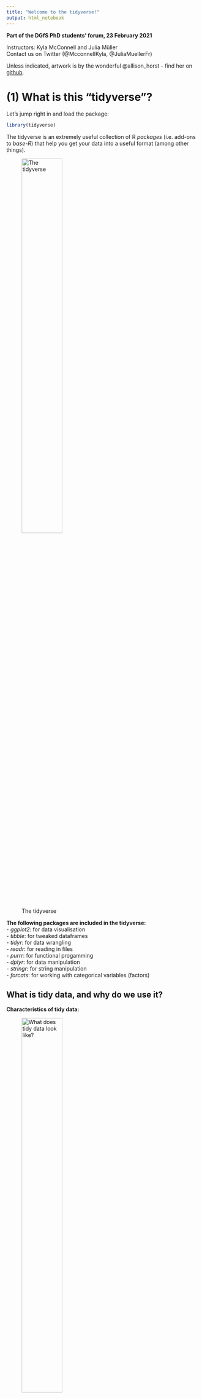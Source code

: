 ```yaml
---
title: "Welcome to the tidyverse!"
output: html_notebook
---
```


**Part of the DGfS PhD students' forum, 23 February 2021**

Instructors: Kyla McConnell and Julia Müller  
Contact us on Twitter (@McconnellKyla, @JuliaMuellerFr)  

Unless indicated, artwork is by the wonderful @allison_horst - find her on [github](https://github.com/allisonhorst/stats-illustrations).


# (1) What is this "tidyverse"?

Let's jump right in and load the package:
```r
library(tidyverse)
```

The tidyverse is an extremely useful collection of R *packages* (i.e. add-ons to *base-R*) that help you get your data into a useful format (among other things).

![The tidyverse](img/tidyverse_celestial.png){width=50%}

**The following packages are included in the tidyverse:**  
- *ggplot2*: for data visualisation  
- *tibble*: for tweaked dataframes  
- *tidyr*: for data wrangling  
- *readr*: for reading in files  
- *purrr*: for functional progamming  
- *dplyr*: for data manipulation  
- *stringr*: for string manipulation  
- *forcats*: for working with categorical variables (factors) 


## What is tidy data, and why do we use it?

**Characteristics of tidy data:**  

![What does tidy data look like?](img/tidydata_1.jpg){width=50%}

**Why this format?**  
- a lot of wrangling commands are based on the assumption that your data is tidy 
- is expected for many statistical models
- works best for plotting 
- "Tidy datasets are all alike, but every messy dataset is messy in its own way" Hadley Wickham

![Why use tidy data?](img/tidydata_3.jpg){width=50%}


# (2) Communicating with R

## Understanding warnings and errors
R will often "talk" to you when you're running code. For example, when you install a package, it'll tell you e.g. where it is downloading a package from, and when it's done. Similarly, when you loaded the tidyverse collection of packages, R listed them all. That's nothing to worry about!

When there's a mistake in the code (e.g. misspelling a variable name, forgetting to close quotation marks or brackets), R will give an *error* and be unable to run the line. The error message will give you important information about what went wrong.
```r
hello <- "hi"
#Hello
```

In contrast, *warnings* are shown when R thinks there could be an issue with your code or input, but it still runs the line. R is generally just telling you that you MIGHT be making a logical error, not that the code is impossible.

```r
c(1, 2, 3) + c(1, 2)
```


## Reading function documentation
We'll get to know a number of R *functions* today. These functions can take one or more `arguments`. As an example, let's try out the `say()` function from the cowsay package.

First, (install and) load the cowsay package:
```r
# install.packages("cowsay")
library(cowsay)
```

Try the following code:
```r
say(
  what = "Good luck learning R!", 
  by = "rabbit")
```

We can see that this function has the `what` argument (what should be said?) and the `by` argument (which animal should say it?). But what other options are there for this command - which other animals, for example, or can you change the colour? To see the documentation for the `say` command, you can either run this line of code:
```r
?say
```
...or type in `say` in the Help tab on the bottom right.

This will show you the documentation for the command.

- *Usage* shows an overview of the function arguments and their defaults (e.g. if you typed in `say()` without any arguments in the brackets, you'd get the defaults, i.e. a cat saying "Hello world!")
```r
say()
```

- *Arguments* provides more information on each argument. 
Arguments are the options you can use within a function.
- what
- by 
- type
- what_color
etc. 
Each of these can be fed the `say()` function to slightly alter what it does.

- *Examples* at the bottom of the help page lists a few examples you can copy-paste into your code to better understand how a function works.

Don't worry if you don't understand everything in the documentation when you're first starting out. Just try to get an idea for which arguments there are and which options for those arguments. It's good practice to look at help documents often -- this will also help you get more efficient at extracting the info you need from them.


# (3) Reading in and exploring data

What type of file are you working with? Specifically, what's used to separate the values in the different columns? To find out, open the file in a text editor. Common options are either commas or semicolons (in which cases, the file often has the ending .csv) or tabs (often .txt files).

Where is the file saved? If you are working in a Markdown and the data file is saved in the same location as the script file, you can use the name of the file with its ending, e.g. "new_data.csv" or "final_data.txt". This is possible because RMarkdown automatically sets the working directory, i.e. the location R tries to find the file, to where it is saved. This is very convenient especially when you share your script and data. Your contributor doesn't need to type in any long paths but can directly start working.
If the file is saved in a subfolder called "data", use  "data/example_file.csv"). ../ allows you to go backwards one folder.

If you're working in a script, use `setwd()` (e.g.: `setwd(~Documents/PhD/Rscripts/...)` or `setwd(C:/Documents...)`), or Session -> Set Working Directory -> Choose Directory...)

The commands to read in a file are:
- base-R: `read.csv()` and `read.tsv()`
  - tidyverse (improvements, reads as tibble instead of dataframe): `read_csv()` and `read_tsv()`
    - must have tidyverse installed and loaded with a `library()` call
    - `read_csv2()` for semicolon-separated csv 
    - `read_delim(file, delim)` for any other delimiters
    
*Save the output to a variable using <- *

So reading in data tends to follow this pattern:
```r
name_of_data_in_R <- read_csv("data_file.csv") # equivalent to
name_of_data_in_R <- read_delim("data_file.csv", delim = ",")

name_of_data_in_R <- read_csv2("data_file.csv") # equivalent to
name_of_data_in_R <- read_delim("data_file.csv", delim = ";")

name_of_data_in_R <- read_tsv("data_file.txt") # tab-separated file
```


#### A note on the data we'll use today
We've tried to tailor the workshop to be relevant to the kinds of data many of you said you used in the pre-workshop survey, so we'll start with self-paced reading data (which looks fairly similar to eye-tracking data, another common response), and later use examples of corpus data and a questionnaire output. However, everything we discuss is useful for any kind of data!
We're also providing several files for you to practise on later, so you can pick data that looks closest to what you're actually working with.

Let's read in a small self-paced reading dataset (saved in the data folder, so we need to add `data/` to tell R that):
```r
spr <- read_csv("data/dgfs_spr.csv")
```
The current dataframe is a self-paced reading experiment where 12 participants read 20 sentences each, plus 3 practice sentences to get them warmed up. Half the sentences were about dogs and half the sentences were about cats. In one condition (A), all sentences were paired with appropriate adjectival collocates according to the BNC (lap dog vs. tortoiseshell cat), in the other, these were reverse (lap cat vs. tortoiseshell dog). All sentences were presented in otherwise natural-sounding sentences. 

## Exploring our data

Now you have a data file read in, but how do you see what's in it?

```r
head(spr)
```

You can change the amount of rows with the `n` *argument*: 
```r
head(spr, n=3)
```

Or: click name of dataframe in Environment tab
  - can also sort columns and Filter rows -- just for viewing purposes
  - bit slow if you start having huge dataframes but often a good first look

There's also an easy way to see what the columns are:
```r
colnames(spr)
```

`summary()`: call it on a dataframe to get each column and useful info based on the data type. For example, numeric columns will show the min, median, max and the quartiles (25% increments).
```r
summary(spr)

summary(spr$RT)
```

### Exercise
Read in and explore the example data
How many rows and columns does it have?

## Character vs. factor columns

In the environment panel (or using `str()`), you can see that all the variables in this data are read in as either numeric or character data. However, some variables should be treated as factors because they represent categories, not text data. Let's convert them. 
```r
spr$participant <- as_factor(spr$participant)
spr$item_type <- as_factor(spr$item_type)
spr$cond <- as_factor(spr$cond)
```

This way, the summary output also works as expected. For example, we can have a look at how many different participants and conditions:
```r
summary(spr$participant)

summary(spr$cond)
```

If any other columns in your dataframe are read in wrong (for example, if you have a numeric column that looks like: "43", "18" and is being read as a character column) you can convert them with similar syntax: 
`as.numeric()`, `as.character()` etc.


# (4) The pipe %>% 

One of the most noticeable features of the tidyverse is the pipe %>% (keyboard shortcut: Ctr/Cmd + Shift + M) .

The pipe takes the item before it and feeds it to the following command as the first argument. Since all tidyverse (and some non-tidyverse) functions take the dataframe as the first argument, this can be used to string together multiple functions. 

So to re-write the `head()` function with the pipe:
```r
spr %>% 
  head()
```

This produces the exact same output as `head(spr)`. Why would this be useful?

You can see that the version with the pipe is easier to read when more than one function is called on the same dataframe! 

Here are some more examples:
```r
# Equivalent to summary(spr)
spr %>% 
  summary()

# Equivalent to colnames(spr), which returns all column names
spr %>% 
  colnames() 

# Equivalent to nrow(spr), which returns the number of rows in the df
spr %>% 
  nrow()
```

And you can also stack commands by ending each row (except the last one) with a pipe:
```r
spr %>% 
  colnames() %>% #extracts column names
  nchar() #counts the number of letters
```


# (5) Renaming and rearranging data

## rename()
You can rename columns with the `rename()` function. The syntax is new_name = old_name. Let's rename the `cond` variable:
```r
spr %>% 
  rename(condition = cond)
```

This is just a preview because we didn't assign the changed dataframe to any name. This is useful for testing code and making sure it does what you expect and want it to do.

- if you look at the spr dataframe, for example in the Environment panel on the upper-right, the dataframe hasn't changed

- To save your changes: assigning your call back to the variable name

- Good work flow: Preview then save when you're sure you're happy with the output

You can also rename multiple columns at once (no need for an array here):
```r
spr <- spr %>% 
  rename(condition = cond, 
         sentence = full_sentence)
```
Notice above that I've saved output over the spr dataframe to make the changes 'permanent'.

There is no output when you simply save the response, but the spr dataframe has been permanently updated (within the R session, not in your file system)

If you make a mistake: arrow with a line under it in the code block of R-Markdown, runs all blocks above (but not the current one)


## arrange()

There's also a corresponding command that lets you sort by row values: `arrange()`. By default, this sorts by lowest to highest value, but you can add `desc()` to reverse that.
```r
spr %>% 
  arrange(RT)

spr %>% 
  arrange(desc(RT))
```


# (6) Subsets

## select()

The traditional syntax for dealing with columns is dataframe$column.
A useful step in using pipes and tidyverse calls is the ability to *select* specific columns. That is, instead of writing `spr$RT` we can write:
```r
spr %>% 
  select(RT) 
```


### Select multiple columns 
You can also use `select()` to take multiple columns. 

```r
spr %>% 
  select(participant, word, RT)
```

You can see that these columns are presented in the order you gave them to the select call, too:

```r
spr %>% 
  select(RT, word, participant)
```

You can also use this to reorder columns in that you give the name of the column(s) you want first, then finish with `everything()` to have all other columns follow:

```r
spr %>% 
  select(RT, everything())
```


### Preview vs. saving

Above, we're mostly previewing using `select()` for first insights. If you look at the spr dataframe, for example in the Environment panel on the upper-right, the dataframe hasn't changed. To save your changes, assign your call back to the variable name, i.e.
df <- df %>% 
  some operations here


### Remove columns with select

You can also remove columns using select if you use the minus sign. For example, the item_type column is a factor with only one level - it always says "DashedSentence". So let's get rid of it:

```r
spr %>% 
  select(-item_type)
```

You can also remove multiple columns at once by writing them in an array `c()`. We'd like to remove the item type column and also the first column (X1) which seems to be just a counter.
```r
spr <- spr %>% 
  select(-c(item_type, X1))
```
This overwrites the data as it is saved in R. It does **not** overwrite the file that is saved on your computer.


### Leveling up select()

Until now, we've used select() in combination with the full column name, but there are helper functions that let you select columns based on other criteria.

For example, here's how we can select both the `sentence_num` and the `word_num` column - by specifying `ends_with("_num")` in the select() call:
```r
spr %>% 
  select(ends_with("_num"))
```

The opposite is also possible using `starts_with()` 

`contains` is another helper function. Here, we're using it to show all columns that contain an underscore:
```r
spr %>% 
  select(contains("_"))
```

We can also select a range of  variables using a colon. This works both with variables and (a range of) numbers:
```r
spr %>% 
  select(condition:word) # shows condition, word_num, word

spr %>% 
  select(1:3) # first three columns
```
Here, the order of the columns matters!

Other helper functions are:
- matches: similar to contains, but can use regular expressions
- num_range: in a dataset with the variables X1, X2, X3, X4, Y1, and Y2, select(num_range("X", 1:3)) returns X1, X2, and X3


## filter()

### Filter based on a condition

While with `select()`, you can pick **columns** by name or if they fulfill conditions, `filter()` lets you look for **rows** that fulfill certain conditions. 

![Filter](img/dplyr_filter.jpg){width=50%}

Use `filter()` to return all items that fit a certain condition. For example, you can use:
- equals to: ==
- not equal to: !=
- greater than: > 
- greater than or equal to: >=
- less than: <
- less than or equal to: <=
- in (i.e. in a vector): %in%

**Syntax:**
filter(data, columnname logical-operator condition)
or, using the pipe:
data %>% 
  filter(columnname logical-operator condition)

Let's look at reaction times that are shorter than 200 ms:
```r
spr %>% 
  filter(RT < 200)
```

...reaction times longer than or equal to 250 ms:
```r
spr %>% 
  filter(RT >= 250)
```

Or you can use it to select all items in a given category. Notice here that you have to use quotation marks to show you're matching a character string.
Look at the error below:
```r
#spr %>% 
  #filter(word == relative)
```

The correct syntax is: (because you're matching to a string)
```r
spr %>% 
  filter(word == "relative")
```

You can also use filter to easily drop rows. Let's drop all practice rows and save the output. 
```r
spr <- spr %>% 
  filter(condition != "practice")
```

To use %in%, give an array of options (formatted in the correct way based on whether the column is a character or numeric):
```r
spr %>% 
  filter(word %in% c("cat", "dog"))

spr %>% 
  filter(sentence_num %in% c(2, 4))
```
Note that filter is case-sensitive, so capitalization matters.

We can also specify several conditions in one `filter()` call, e.g. 
```r
spr %>% 
  filter(word == "relative" & RT > 200)

spr %>% 
  filter(RT > 300 | RT < 150)
```

We can also "chain" different functions, which is one of the things that makes the pipe so useful. For example, we could filter for data in condition B, which is an incomplete sentence, and only look at the words and their response times:
```r
spr %>% 
  filter(condition == "cond_B_dog") %>% 
  select(word, RT)
```

One useful function that can be chained to `filter()` is `distinct()`, which will return only the unique rows. Without an argument, it returns all rows that are unique in all columns. 

You can also add a column name as an argument to return only the unique values in a certain column (useful with factors)

```r
spr %>% 
  filter(condition == "cond_B_dog") %>% 
  distinct(sentence)
```

You can also use it on its own to return unique values or combinations of values.

```r
spr %>% 
  distinct(sentence, condition)
```


# (7) Separating and uniting columns

For the next two examples, we'll use a different dataset called `animal_corpus`. Read it in and familiarise yourself with its contents.
```r
animal_corpus <- read_csv2("data/cat_dog_corpus_data.csv")
```

This contains corpus data of "cat" and "dog" together with the words that precede "cat" and "dog". These are called "collocates" and, in our example, also include part of speech tags (the format is word_tag).

This data is not tidy. Why?

The collocates column contains two variables (word and tag) although according to tidy data principles, each variable should be saved in its own column.

## separate()

Luckily, the tidyverse has a command for that: `separate()`. It takes the following arguments:
- data: our dataframe, we'll pipe it
- col: which column needs to be separated
- into: a vector that contains the names of the new columns
- sep: which symbol separates the values
- remove (optional): by default, the original column will be deleted. Set `remove` to FALSE to keep it.

```r
(animal_corpus <- animal_corpus %>% 
  separate(col = coll, 
           into = c("coll", "coll_tag"), 
           sep = "_"))
```

Another example: In the SPR data, the condition column contains two pieces of information: which condition the item was in (condA or condB) and which animal was being read about (cat or dog)
```r
(spr <- spr %>% 
  separate(condition,
           into = c("condition", "animal"),
           sep = "_"))
```


## unite()

The opposite of `separate()`. This lets you glue columns together. 
- col is the name of the new column
- the next argument, a vector, lists the columns that should be united
- sep, as above, lets you specify how the values should be separated

Let's say we'd like our data to be in the format "collocate cat/dog", so without the tag, but in one column, separated by a space. 
```r
animal_corpus %>% 
  unite(col = "coll_word",
        c("coll", "animal"),
        sep = " ")
```

This leads to a lot of repetition - some bigrams appear several times in just our preview. To remedy this, we can use `distinct()`, which only keeps unique rows. To make clear that we want unique collocate cat/dog combinations, we can put `coll_word` into `distinct()` to make clear that this is the relevant column and tags should be ignored.
```r
animal_corpus %>% 
  unite(col = "coll_word",
        c("coll", "animal"),
        sep = " ") %>% 
  distinct(coll_word)
```

# (8) Creating and changing columns with mutate()

With the `mutate()` function, you can change existing columns and add new ones. 
The syntax is:
mutate(data, col_name = some_operation)
or, with the pipe: 
data %>% mutate(col_name = some_operation).

![Mutate](img/dplyr_mutate.png){width=50%}

The response times are measured in ms. Let's convert them to seconds by dividing by 1000:
```r
(spr <- spr %>% 
  mutate(RT_s = RT / 1000))
```
Now, there's a new column called RT_s (it's at the very end by default).

You can also save the new column with the same name, and this will update all the items in that column (see below, where I divide response times by 1000, but note that I don't save the output):
```r
spr %>% 
  mutate(RT = RT / 1000)
```

You can also do operations to character columns - for example: 
```r
(spr <- spr %>% 
  mutate(word = tolower(word)))
```


## Change data type in a column

We can also change data types using `mutate()`. Instead of the code we used earlier to convert participant and condition to factors, we could write: 
```r
(spr <- spr %>% 
  mutate(participant = as_factor(participant),
         condition = as_factor(condition)))
```
As you can see, we can change several variables within one `mutate()`  call. In the same way, we could create several new columns at the same time. Here, dropping each new column onto a new line is considered good style and makes the code more readable (but it's not necessary).

## Relabel factors
In our SPR experiment, condition A represents a match (i.e. cat/dog is presented with a matching collocate: purring cat, guide dog) and condition B is a mismatch (e.g. guide cat, purring dog). To make this clear in the data, we should label this explicitly. Within a `mutate()` command, we can use `recode()` to change the factor labels. The format for this is old label = "new label".
```r
(spr <- spr %>% 
  mutate(condition = recode(condition, 
                            condA = "match", condB = "mismatch")))
```

Let's look at our third dataset, animal_survey. It contains data from the same participants who answered a few sociodemographic questions and also indicated how cute they think animals are, how much they('d) like look at, pet, and own an animal (scale: 1-5). Besides that, they were also asked to rate cats and dogs (scale: 1-7).
```r
animal_survey <- read_csv("data/animal_survey.csv")
```

In our animal_survey data, education is represented by numeric codes, 1-4. We could turn these into labels like so:
```r
(animal_survey <- animal_survey %>% 
  mutate(education = recode(education,
                            "1" = "elementary school",
                            "2" = "high school",
                            "3" = "Bachelor's degree",
                            "4" = "Master's degree or higher"
                            )))
```
Because these numbers should be treated as characters, we need to put them in quotation marks!


## If-else-statements

Now for something fancy. You can also make new columns based on "if" conditions using the call `ifelse()`. The syntax of ifelse is: ifelse(this_is_true, this_happens, else_this_happens). For example, we could create a column called "RT_short" that contains "short" if the response time is faster than 100 ms and "long" if it isn't:

```r
spr %>% 
  mutate(RT_short = ifelse(RT < 100, "short", "long")) %>% 
  select(RT, RT_short)
```

You can also use ifelse on categorical / character columns:
```r
(spr <- spr %>% 
  mutate(position = ifelse(word %in% c("cat", "dog"), "critical", "not critical")))
```


## Several conditions: case_when()
What if you have several conditions? For example, if RTs are shorter than 100 ms, they should be labelled "short", if they're longer than 500 ms, "long", and "normal" for all other RTs. While it's possible to chain several `if_else()` statements, it gets confusing and hard to read. Instead, we should use `case_when()`.

![Case when: an extension of if-else](img/dplyr_case_when.png){width=50%}

The syntax within `case_when()` is:
condition ~ what to do if it is true (can be used as often as you want and can even refer to different variables!),
TRUE ~ what to do in all other cases.
```r
spr %>% 
  mutate(RT_category = case_when(
    RT < 100 ~ "short",
    RT > 500 ~ "long",
    TRUE ~ "normal"
  )) %>% 
  select(RT, RT_category)
```


Another example: In the questionnaire, participants were asked to indicate how much they like cats and dogs, respectively. We can convert this information into a category. To create a variable called "preference", we can use the following `case_when()` statement:
```r
(animal_survey <- animal_survey %>% 
  mutate(preference = case_when(
    cats > dogs ~ "cats",
    dogs > cats ~ "dogs",
    TRUE ~ "undecided"
  )))
```
If we look at the output, we see that the "else/TRUE" condition wasn't necessary, strictly speaking, but it's good to account for all the potential cases in the data so you don't end up with superfluous NAs.


# (9) Summary tables with groupings

## summarize()

Let's extract some information on the reaction times in the self-paced reading data. If we want to do this the tidy way, we can use `summarise(operation(variable))`.

You can use multiple different operations in the summarize part, including:
- mean(col_name)
- median(col_name)
- max(col_name)
- min(col_name)

So to get the average RTs:
```r
spr %>% 
  summarise(mean(RT))
```

...and the median RTs:
```r
spr %>% 
  summarise(median(RT))
```

By default, the column is labelled "mean(RT)" or "median(RT)", respectively. We can set our own names, though:
```r
spr %>% 
  summarise(average_RT = mean(RT))
```


## group_by() 
In our SPR experiment, we showed matching and mismatching collocate + cat/dog combinations, so we might assume that the mismatched combinations were read more slowly. We'd like to see the average RTs for each condition.

To look at summary statistics for specific groupings like these, we have to use a two- (more like three-) step process. 

First, group by your grouping variable (here: condition) using `group_by()`
Then, summarize, which creates a column based on a transformation to another column, using `summarize()` or `summarise()`
Finally, ungroup (so that R forgets that this is a grouping and carries on as normal, with `ungroup()`
Usually this makes no difference to what you see but is an important fail-safe if you're continuing in the code block. For example, if you need to drop the former grouping variable and don't use `ungroup()`, R will refuse to drop it.

![Group and ungroup](img/group_by_ungroup.png){width=50%}

For example, to return the average RT in each condition:
```r
spr %>% 
  group_by(condition) %>% 
  summarize(mean(RT)) %>% 
  ungroup()
```

You can also give a name to your new summary column: 
```r
spr %>% 
  group_by(condition) %>% 
  summarize(average_RT = mean(RT)) %>% 
  ungroup()
```

Or further manipulate it, e.g. converting ms to seconds:
```r
spr %>% 
  group_by(condition) %>% 
  summarize(average_RT_s = mean(RT) / 1000) %>% 
  ungroup()
```

## count()
For categorical columns, you can also count how many rows are in each category using `count()` instead of `summarize()`. Here, we're counting how often which word appeared in the experiment. The count is displayed in the new "n" column:
```r
spr %>% 
  group_by(word) %>% 
  count() %>% 
  ungroup()
```

This is sorted alphabetically, but we can pipe it into the `arrange()` call we discussed earlier to sort by frequency, in descending order.
```r
spr %>% 
  group_by(word) %>% 
  count() %>% 
  ungroup() %>% 
  arrange(desc(n))
```

You can also group by more than one column to return the unique combinations of the variables.
```r
spr %>% 
  group_by(condition, animal) %>% 
  summarize(mean(RT))
```


# (10) across()

`across()` is a helper for `mutate()` and `summarise`. It lets you easily apply a change or create a summary for several variables because you can use `select()` semantics (`starts_with()`, `ends_with()`, `contains()`, etc.) with `across()`.

For example, if we'd like to see the mean for columns that end with "num":
```r
spr %>% 
  summarise(across(ends_with("num"), mean))
```

This also works with a list of functions, e.g. the mean and the standard deviation:
```r
spr %>% 
  summarise(across(ends_with("num"), c(mean, sd)))
```

Here's an example of `across()` in a `mutate()` function. This lets you easily convert all character variables into factors:
```r
spr %>% 
  mutate(across(where(is.character), as.factor))
```

## Row-wise operations
Back to our questionnaire. For each participant, we'd like to calculate the average of the columns that start with "animals" to get one measure of their interest in animals. We might try something like this:  
```r
animal_survey %>% 
  summarise(across(starts_with("animals"), mean))
```

As you can see, R gives us the averages for each of the columns, across all participants - not what we're looking for! The reason for this is that R is best at computing over columns. To solve our problem, we need to add `rowwise()`. This is similar to the grouping idea (`group_by()`) we came across a little earlier. Here, we're telling R to treat every row as a single "group". We can then use `c_across()`, which is the version of `across` that works with row-wise operations. We also need `mutate()` because we want to create a new column rather than see a summary:
```r
(animal_survey <- animal_survey %>% 
  rowwise() %>% 
  mutate(
    pet_interest = mean(c_across(starts_with("animals")))
  ))
```


# (11) Reshaping data 

Now, let's look into how to change the shape of your data. There are two options here:
- making your data "longer", i.e. increase the number of rows and decrease the number of columns
  - useful for tidying data, especially common with "wild-caught" data
  - command: `pivot_longer()` (older command: `gather()`)
- making your data "wider", i.e. decrease the number of rows and increase the number of columns
  - not (as) common for tidying but for creating summary tables
  - command: `pivot_wider()` (older command: `spread()`)

![Pivot](img/tidyr_spread_gather.png){width=50%}

## pivot_longer()
Let's take another look at the questionnaire data.The format it is in is typical for questionnaire data as you would export it from host sites. The data from each person is represented on one line. This can be useful for some operations (like in the `case_when()` we used to create the "preference" variable) but a problem for other applications, so let's tidy this using `pivot_longer`. 
Specifically, we have an issue with the dog and cat ratings being in separate columns. Instead, we should have a column called "animal", which contains either "cats" or "dogs", and another column that contains the rating.

The basic `pivot_longer` arguments are:
cols: which columns should be reshaped?
names_to: the name of the variable that the original column names ("cats" and "dogs") should be stored in as values
values_to: the name of the variable that the contents of the variables should be stored in
```r
animal_survey %>% 
  pivot_longer(cols = c("cats", "dogs"),
               names_to = "animal",
               values_to = "rating")
```

Another example: This next file contains the averages of acceptability judgements for the sentences we used in the experiment (we'd expect that sentences which contain mismatching collocates such as "barking cat" are rated as less acceptable than sentences with matching collocates). Let's read it in:
```r
acc_judge_original <- read_csv("data/acceptability_judgements.csv")
```
We can see that this data is in a very wide format - each column name contains one of the sentences, and the only row consists of the average acceptability judgements.

What we'd like instead is a column that contains all the sentences and another column that contains all the averages.
```r
(acc_judge <- acc_judge_original %>% 
  pivot_longer(
    cols = everything(), # we want to reshape the entire data, so all variables are concerned
    names_to = "sentence",
    values_to = "rating"
  ))
```

## pivot_wider()
While `pivot_longer()` is often used to tidy data, its opposite `pivot_wider()` is more common when creating and reformatting summary tables. For example, let's first count how often "cat" and "dog" occur with each collocate:
```r
animal_corpus %>% 
  group_by(animal, coll) %>% 
  count() %>% 
  ungroup() 
```

Looks like it's working! However, we'd like to reshape this data into a more typical contingency table-like format, with "cat" and "dog" as row labels, and the collocates as column labels. We can use `pivot_wider()` to achieve this. Its main arguments are:
names_from: where should the new column names come from?
values_from: where should the corresponding values come from?
```r
animal_corpus %>% 
  group_by(animal, coll) %>% 
  count() %>% 
  ungroup() %>% 
  pivot_wider(
    names_from = coll,
    values_from = n
  )
```


# (12) Joining several data sets
Let's add the acceptability judgement data to the SPR data: we want to "join" the two datasets into one.
There are several join commands, which differ in how they match up datasets and which cases are kept or discarded.
```r
spr_acc <- left_join(spr, acc_judge, by = "sentence")

spr_acc_participants <- left_join(spr_acc, animal_survey, by = "participant")


corpus_frequencies <- read_tsv("data/corpus_frequencies.csv")

spr_complete <- left_join(spr_acc_participants, corpus_frequencies, by = c("word" = "token"))

rm(spr_acc, spr_acc_participants) #remove dfs to keep the environment clean
```



- left_join, right_join, inner_join, full_join
- semi_join, anti_join
- bind_rows, bind_cols


# (13) Writing files to disk

To write files to disk, you also need to select which separator you want to use -- do you want a comma-separated file or a tab-separated file? In theory, this shouldn't matter much, you just have to know which you pick. 

CSVs are often saved as .csv (this is also openable in Excel) and TSVs are often saved as .txt

You can save CSVs and TSVs like so:
```r
# write_tsv(spr_complete, "spr_df.txt")

# write_csv(spr_complete, "spr_df.csv")
```
Syntax: write_tsv(dfname, "filename.ext")

Remember, something like data type in R (ex: character or factor) can't be saved into one of these files -- it just saves the values separated by the separator (and the column names). So you'll still have to do the conversions next time you read the file into R. 


# (14) Intro to ggplot 

![ggplot2](img/ggplot2_exploratory.png){width=50%}
### The layered grammar of graphics
ggplot follows the grammar of graphics. 

Layer 1: Data

You can see, at this stage we have, well... nothing!
```r
ggplot(data = spr_complete)
```

Layer 2: *aesthetic mappings* -- how should the data be matched to the graphics (e.g. which variable is shown on the x-axis, which one is shown on the y-axis)?

Note: ggplot uses + to continue a line of code; this has to come at the END of the previous line.

When we tell ggplot how we want the aesthetics mapped, it can already start to set up the axes. However, it doesn't yet know what type of graph we're building:
```r
ggplot(data = spr_complete) + 
  aes(x = condition) 
```

Layer 3: *geom*  -- the type of plot we're making. This may be a bar chart, a line graph, a scatterplot, or many more options we'll explore below!

Let's try a bar chart -- ggplot automatically counts up how many items are left in each condition.
```r
ggplot(data = spr_complete) + 
  aes(x = condition) +
  geom_bar()
```

### Other geoms

#### For one variable

Bar charts show how many rows are in each group, like above.

```r
ggplot(data = spr_complete) +
  aes(x = education) +
  geom_bar()
```

To show the distribution of one continuous variable, a histogram is useful. Histograms take a continuous variable and divide it into *bins*. 
```r
ggplot(data = spr_complete) +
  aes(x = RT) +
  geom_histogram()
```

R warns you that it has simply used the default number of bins (30).  However, you can change this and see how it changes your idea of the distribution. Change this with the argument `bins=` inside of the geom_histogram()

```r
ggplot(data = spr_complete) +
  aes(x = RT) +
  geom_histogram(bins = 50)
```

Density plots are a variation of histograms where a smooth line instead of separate bars is drawn. This can be useful for a larger number of data points but can also hide some nuance.
```r
ggplot(data = spr_complete) +
  aes(x = RT) +
  geom_density()
```


#### For two variables

For two continuous variables, we can use a scatterplot with `geom_point()` to show one dot per data point, defined against two continuous axes, like we saw in the example.

```r
ggplot(data = spr_complete) +
  aes(x = RT, y = log(frequency)) +
  geom_point() 
```

We can also use a (smoothed) line to represent the same data:
```r
ggplot(data = spr_complete) +
  aes(x = RT, y = log(frequency)) +
  geom_smooth() 
```

Here comes the cool part about ggplot.. you can also do both at the same time! Simply add both geoms to the same plot:

```r
ggplot(data = spr_complete) +
  aes(x = RT, y = log(frequency)) +
  geom_point() +
  geom_smooth()
```


In the boxplot below, the thick line in the middle is the median, the bottom of the box is the 1st Quartile and the lines reach up to the minimum and maximum values (shown as dots if they are extreme, i.e. they are outside of 1.5x the range from 1st to 3rd quartile: the interquartile range).

```r
ggplot(data = spr_complete) +
  aes(x = condition, y = RT) +
  geom_boxplot()
```

A violin plot is a bit like a histogram turned on its side and mirrored, and also shows where the data is located for each group.
```r
ggplot(data = spr_complete) +
  aes(x = condition, y = RT) +
  geom_violin() 
```

It pairs well with a boxplot!
```r
ggplot(data = spr_complete) +
  aes(x = condition, y = RT) +
  geom_violin() + 
  geom_boxplot() #try adding alpha = 0.5
```

## Adding more information

### Fill vs. color

Fill is used for filling in larger spaced like entire bars. Color is used for smaller sections like dots or lines. 

### colour
Let's return to one of the first plots we made. Here, we can add a color argument to the *geom* call that calls a normal color (*in quotes*). This will make all the points this color. 
Note: if you know what hex codes are (or just use a hex code finder online), you can use all sorts of custom colors.
```r
ggplot(data = spr_complete) +
  aes(x = condition, y = RT) +
  geom_boxplot(color= "pink")
```

However, we can also use the color argument to introduce a third variable into the picture. If we are calling a variable/column, we do *not* need quotes AND we need to put it in the *aes* part of the call, becuase it is a -mapping- not a simple color.
```r
ggplot(data = spr_complete) +
  aes(x = condition, y = RT, color = animal) +
  geom_boxplot()
```

Here's what happens if you try to put a plain color inside of the aes mapping... R doesn't find this variable, so it just randomly creates it..
```r
ggplot(data = spr_complete) +
  aes(x = condition, y = RT, color = "pink") +
  geom_boxplot()
```

### fill
Bar charts and other charts with pretty large open spaces usually need fill. Fill works the same as color in that it can either go *inside aes() as a mapping* or *inside the geom, with quotes, as a plain color*.
```r
ggplot(data = spr_complete) +
  aes(x = education, fill = gender) +
  geom_bar()
```



Bar plots can actually also take color, but this affects the color of the lines only:
```r
ggplot(data = spr_complete) +
  aes(x = education, color = gender) +
  geom_bar()
```

Or mix and match!
```r
ggplot(data = spr_complete) +
  aes(x = education, fill = gender) +
  geom_bar(color = "yellow")
```

## Labels

You can change most labels by using the `labs()` command, which as a lot of arguments for changing different parts of text.
```r
ggplot(data = spr_complete) +
  aes(x = condition, y = RT, color = animal) +
  geom_boxplot() +
  labs(x = "Condition", 
       y = "Response Time",
       colour = "Animal in stimulus", # this works the same way for fill
       title = "Response times by condition",
       subtitle = "To cat and dog collocates",
       caption = "Made by me")
```

## Piping into a ggplot
A great feature of ggplot is that it works with the pipe, so that you can also do:
```r
spr_complete %>% 
ggplot() +
  aes(x = education, fill = gender) +
  geom_bar()
```

And naturally, edit the dataframe before using any of the commands above!
```r
spr_complete %>% 
  filter(education != "elementary school") %>% 
ggplot() +
  aes(x = education, fill = gender) +
  geom_bar()
```

# (15) Getting help

We hope to have provided you with a lot of tools and knowledge today that will help you work with your data! However, it obviously isn't possible to cover all tidyverse functions that might be useful for your own data cleaning and analysis. Similarly, this often isn't as smooth a process as we've presented here today. Sometimes, you're not sure which commands to use, or which arguments a function has, or even which format your data actually needs to be in! This can be a frustrating experience, so we wanted to share some suggestions for how to re-frame negative thoughts and turn them into more positive and encouraging ones:

![Hadley Wickham on how to deal with frustrating problems, from his keynote at the RStudio  conference 2021](img/SelfsoothingR.jpg)

## Function documentations & vignettes

As we showed you earlier, the function documentation (access via `?function` or by typing the function into the "Help" panel on the bottom right) is really useful, but don't expect to understand every single detail (that's usually not necessary anyway for figuring out how to make it work or if you're mostly checking how to spell an argument, etc.). If you're trying to learn how to use a new function or remind yourself of functions you haven't used in a while and are finding it hard to wrap your head around it by just reading the documentation, scroll all the way down to the examples and play around with those. 

For some functions, **vignettes** are available. For instance, if you search for help on either of the two pivoting functions, you'll be directed to a vignette on pivoting. Enter `vignette("pivot")` to access it. It'll open in the Help window and is more like a detailed tutorial with lots of example data to help you understand more complex functions.

By the way: We haven't had time to discuss *all* arguments that each of the functions we learned today can take, so if you think a particular function might almost solve your problem, check its documentation - maybe there's an extra argument that does exactly what you're looking for!


## Working with Google results

If you encounter a specific problem but aren't sure which function to use (or if you're trying to use a command you know in a very specific way), it's often a good idea to simply google the question (and the same goes for error messages - after you double-checked spelling, capitalisation, commas, missing brackets...). R generally has a large and helpful community, so you'll likely find answers on sites such as Stack Overflow or, if you're lucky, even entire blogposts written on a relevant issue.


## Resources and cheat sheets

- [R for Data Science](https://r4ds.had.co.nz/index.html)
- [Collection of cheat sheets](https://rstudio.com/resources/cheatsheets/)


# (16) Workflows/code conventions

## Packages
When installing new packages, don't put the code for that in your script - you don't want packages to be installed every time you run a script when they're already there.
Always list and load all packages at the top of your script!

## Naming conventions
Give expressive names to your variables and dataframes/tibbles. Don't just call everything "data", "df", or "variable1", "var1", etc., but use names that immediately tell you what the variable contains.
Use consistent naming conventions for variables. For example, if you use an underscore to separate words in one multi-word variable name, use the same symbol everywhere.
Similarly, be consistent with capitalisation - the recommendation here is to use lowercase for all data and variable names to reduce the change of misspelling variables.

## Line breaks
Throughout these materials, we've been using line breaks after pipes and often also after each argument of a function. This is purely for readability's sake - optional, but highly recommended!
We've also consistently assigned to the dataframe (e.g. spr <- spr %>% some commands) at the beginning of a code block, although it's also possible to do that at the end of the code block. 

## Building up code blocks/chaining commands
When working on a (more) complex data wrangling problem, you'll often need to take several steps towards your goal, i.e. use several commands to arrive at a tidy and workable dataframe. If you're stuck at this step, think about what you want your data to look like, then identify single steps towards that form, then think about how to express each of these in R. It often helps to draw or take notes on paper to better think through this process!
In terms of actually writing code, ideally also build it up step by step and don't save your changes until you're certain they are what you want. Sometimes, it can also be a good idea not to overwrite the original dataframe but to save it under a different name, e.g. for major restructuring such as pivoting.


# Missing/questionable commands
- package::command
- nest_by  
- coalesce  
- lag and lead  
- cumulative aggregates  
- top_n()
- sample()?

